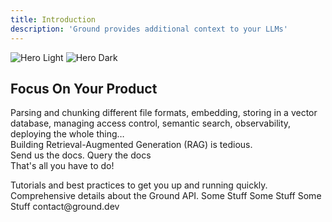 ```yaml
---
title: Introduction
description: 'Ground provides additional context to your LLMs'
---
```


<img
  className="block dark:hidden"
  src="/images/hero-light.svg"
  alt="Hero Light"
/>
<img
  className="hidden dark:block"
  src="/images/hero-dark.svg"
  alt="Hero Dark"
/>

## Focus On Your Product

Parsing and chunking different file formats, embedding, storing in a vector database, managing access control,
semantic search, observability, deploying the whole thing…<br />
Building Retrieval-Augmented Generation (RAG) is tedious.<br />
Send us the docs. Query the docs<br/>
That's all you have to do!

<CardGroup cols={2}>
  <Card
    title="Guides"
    icon="book"
    href="/guides/introduction"
  >
    Tutorials and best practices to get you up and running quickly.
  </Card>
  <Card
    title="Reference APIs"
    icon="code"
    href="/api-reference/introduction"
  >
    Comprehensive details about the Ground API.
  </Card>
  <Card
    title="FAQ"
    icon="question"
    href="/essentials/faq"
  >
    Some Stuff
  </Card>
  <Card
    title="Add Components"
    icon="screwdriver-wrench"
    href="https://mintlify.com/docs/components/accordion"
  >
    Some Stuff
  </Card>
  <Card
    title="Get Inspiration"
    icon="stars"
    href="https://mintlify.com/customers"
  >
    Some Stuff
  </Card>
  <Card
    title="Get In Touch"
    icon="envelope"
    href="#"
  >
    contact@ground.dev
  </Card>
  
</CardGroup>
